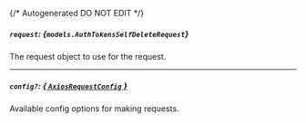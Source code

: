 {/* Autogenerated DO NOT EDIT  */}

##### `request`: *{`models.AuthTokensSelfDeleteRequest`}*
The request object to use for the request.
<Collapsible openLabel={Labels.showProperties} closeLabel={Labels.hideProperties}>
    <AuthTokensSelfDeleteRequest/>
</Collapsible>

---
##### `config?`: [*{ `AxiosRequestConfig` }*](https://axios-http.com/docs/req_config)
Available config options for making requests.


